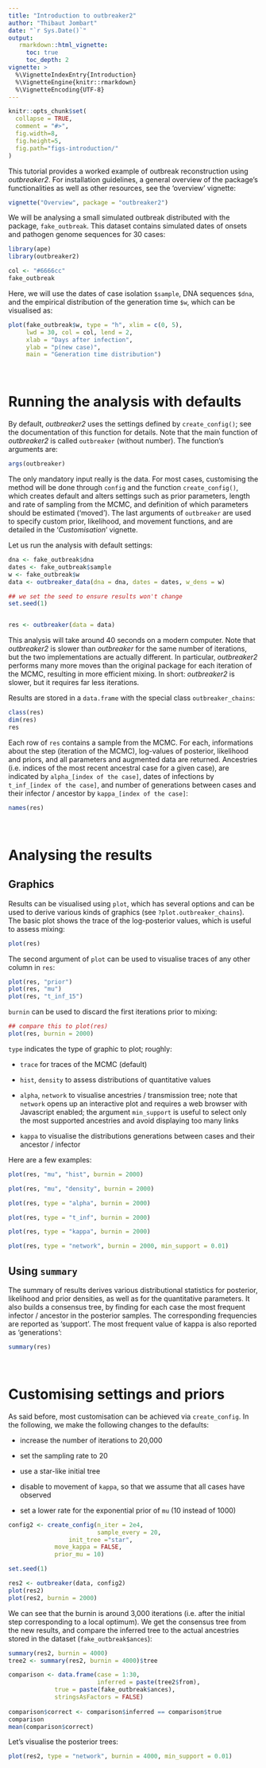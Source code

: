 ```yaml
---
title: "Introduction to outbreaker2"
author: "Thibaut Jombart"
date: "`r Sys.Date()`"
output:
   rmarkdown::html_vignette:
     toc: true
     toc_depth: 2
vignette: >
  %\VignetteIndexEntry{Introduction}
  %\VignetteEngine{knitr::rmarkdown}
  %\VignetteEncoding{UTF-8}
---
```




```r
knitr::opts_chunk$set(
  collapse = TRUE,
  comment = "#>", 
  fig.width=8, 
  fig.height=5, 
  fig.path="figs-introduction/"
)
```


This tutorial provides a worked example of outbreak reconstruction using
*outbreaker2*. For installation guidelines, a general overview of the package's
functionalities as well as other resources, see the 'overview' vignette:
```r
vignette("Overview", package = "outbreaker2")
```

We will be analysing a small simulated outbreak distributed with the package,
`fake_outbreak`. This dataset contains simulated dates of onsets and pathogen
genome sequences for 30 cases:


```r
library(ape)
library(outbreaker2)

col <- "#6666cc"
fake_outbreak
```

Here, we will use the dates of case isolation `$sample`, DNA sequences `$dna`, and the empirical distribution of the generation time `$w`, which can be visualised as:
```r

plot(fake_outbreak$w, type = "h", xlim = c(0, 5), 
     lwd = 30, col = col, lend = 2, 
     xlab = "Days after infection", 
     ylab = "p(new case)", 
     main = "Generation time distribution")

```


<br>

# Running the analysis with defaults

By default, *outbreaker2* uses the settings defined by `create_config()`; see
the documentation of this function for details. Note that the main function of
*outbreaker2* is called `outbreaker` (without number). The function's arguments are:

```r
args(outbreaker)
```

The only mandatory input really is the data. For most cases, customising the
method will be done through `config` and the function `create_config()`, which
creates default and alters settings such as prior parameters, length and rate of
sampling from the MCMC, and definition of which parameters should be estimated
('moved'). The last arguments of `outbreaker` are used to specify custom prior,
likelihood, and movement functions, and are detailed in the '*Customisation*'
vignette.


Let us run the analysis with default settings:

```r

dna <- fake_outbreak$dna
dates <- fake_outbreak$sample
w <- fake_outbreak$w
data <- outbreaker_data(dna = dna, dates = dates, w_dens = w)

## we set the seed to ensure results won't change
set.seed(1)


res <- outbreaker(data = data)

```

This analysis will take around 40 seconds on a modern computer. Note that
*outbreaker2* is slower than *outbreaker* for the same number of iterations, but
the two implementations are actually different. In particular, *outbreaker2*
performs many more moves than the original package for each iteration of the
MCMC, resulting in more efficient mixing. In short: *outbreaker2* is slower, but
it requires far less iterations.


Results are stored in a `data.frame` with the special class `outbreaker_chains`:
```r

class(res)
dim(res)
res

```

Each row of `res` contains a sample from the MCMC. For each, informations about
the step (iteration of the MCMC), log-values of posterior, likelihood and
priors, and all parameters and augmented data are returned. Ancestries
(i.e. indices of the most recent ancestral case for a given case), are indicated
by `alpha_[index of the case]`, dates of infections by `t_inf_[index of the
case]`, and number of generations between cases and their infector / ancestor by
`kappa_[index of the case]`:

```r

names(res)

```



<br>

# Analysing the results

## Graphics 

Results can be visualised using `plot`, which has several options and can be
used to derive various kinds of graphics (see `?plot.outbreaker_chains`).  The
basic plot shows the trace of the log-posterior values, which is useful to
assess mixing:

```r

plot(res)

```

The second argument of `plot` can be used to visualise traces of any
other column in `res`:

```r

plot(res, "prior")
plot(res, "mu")
plot(res, "t_inf_15")

```

`burnin` can be used to discard the first iterations prior to mixing:

```r

## compare this to plot(res)
plot(res, burnin = 2000)

```

`type` indicates the type of graphic to plot; roughly:

- `trace` for traces of the MCMC (default)

- `hist`, `density` to assess distributions of quantitative values

- `alpha`, `network` to visualise ancestries / transmission tree; note that
  `network` opens up an interactive plot and requires a web browser with
  Javascript enabled; the argument `min_support` is useful to select only the
  most supported ancestries and avoid displaying too many links

- `kappa` to visualise the distributions generations between cases and their
  ancestor / infector

Here are a few examples:

```r

plot(res, "mu", "hist", burnin = 2000)

plot(res, "mu", "density", burnin = 2000)

plot(res, type = "alpha", burnin = 2000)

plot(res, type = "t_inf", burnin = 2000)

plot(res, type = "kappa", burnin = 2000)

plot(res, type = "network", burnin = 2000, min_support = 0.01)

```



## Using `summary`

The summary of results derives various distributional statistics for posterior,
likelihood and prior densities, as well as for the quantitative parameters. It
also builds a consensus tree, by finding for each case the most frequent
infector / ancestor in the posterior samples. The corresponding frequencies are
reported as 'support'. The most frequent value of kappa is also reported as 'generations':

```r

summary(res)

```



<br>

# Customising settings and priors

As said before, most customisation can be achieved via `create_config`.
In the following, we make the following changes to the defaults:

- increase the number of iterations to 20,000

- set the sampling rate to 20

- use a star-like initial tree

- disable to movement of `kappa`, so that we assume that all cases have
  observed
  
- set a lower rate for the exponential prior of `mu` (10 instead of 1000)


```r

config2 <- create_config(n_iter = 2e4,
                         sample_every = 20,
		         init_tree ="star",
			 move_kappa = FALSE,
			 prior_mu = 10)

set.seed(1)

res2 <- outbreaker(data, config2)
plot(res2)
plot(res2, burnin = 2000)

```

We can see that the burnin is around 3,000 iterations (i.e. after the initial
step corresponding to a local optimum).  We get the consensus tree from the new
results, and compare the inferred tree to the actual ancestries stored in the
dataset (`fake_outbreak$ances`):
```r

summary(res2, burnin = 4000)
tree2 <- summary(res2, burnin = 4000)$tree

comparison <- data.frame(case = 1:30,
                       	 inferred = paste(tree2$from),
			 true = paste(fake_outbreak$ances),
			 stringsAsFactors = FALSE)
			 
comparison$correct <- comparison$inferred == comparison$true
comparison
mean(comparison$correct)

```

Let's visualise the posterior trees:

```r

plot(res2, type = "network", burnin = 4000, min_support = 0.01)

```